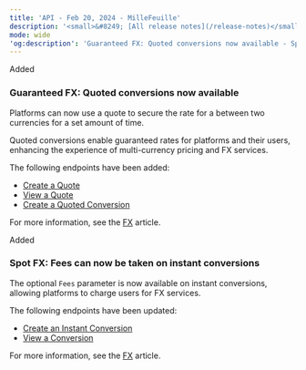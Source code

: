 ```yaml
---
title: 'API - Feb 20, 2024 - MilleFeuille'  
description: '<small>&#8249; [All release notes](/release-notes)</small>'  
mode: wide  
'og:description': 'Guaranteed FX: Quoted conversions now available - Spot FX: Fees can now be taken on instant conversions'  
---
```



<div class="release-notes-page">

<div class="pill pill-green">Added</div> 
  
### Guaranteed FX: Quoted conversions now available  

Platforms can now use a quote to secure the rate for a <Conversion content="conversion" /> between two currencies for a set amount of time.  

Quoted conversions enable guaranteed rates for platforms and their users, enhancing the experience of multi-currency pricing and FX services.  

The following endpoints have been added:   
- <a href="/api-reference/quotes/create-quote">Create a Quote</a>
- <a href="/api-reference/quotes/view-quote">View a Quote</a>
- <a href="/api-reference/conversions/create-instant-conversion-user-wallets">Create a Quoted Conversion</a>

For more information, see the <a href="/guides/fx">FX</a> article.

<div class="pill pill-green">Added</div> 

### Spot FX: Fees can now be taken on instant conversions  

The optional `Fees` parameter is now available on instant conversions, allowing platforms to charge users for FX services.  

The following endpoints have been updated:   
- <a href="/api-reference/conversions/create-instant-conversion-user-wallets">Create an Instant Conversion</a>
- <a href="/api-reference/conversions/">View a Conversion</a>

For more information, see the <a href="/guides/fx">FX</a> article.

</div>